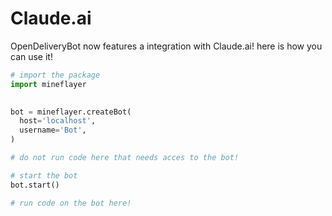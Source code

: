 # Claude.ai

OpenDeliveryBot now features a integration with Claude.ai! here is how you can use it!



```python filename="bot.py" {3} copy
# import the package
import mineflayer
 

bot = mineflayer.createBot(
  host='localhost',
  username='Bot',
)

# do not run code here that needs acces to the bot!

# start the bot
bot.start()

# run code on the bot here!
```